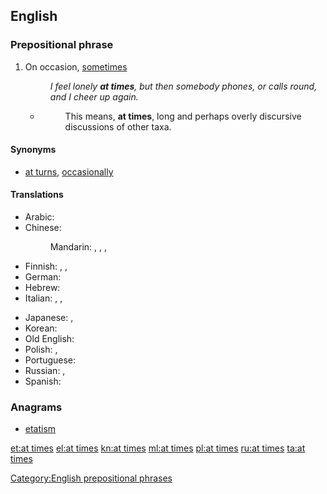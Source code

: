 ==English==

===Prepositional phrase===
{{head|en|prepositional phrase|head=[[at]] [[times]]}}

# On occasion, [[sometimes]]
#: ''I feel lonely '''at times''', but then somebody phones, or calls round, and I cheer up again.''
#* {{RQ:Schuster Hepaticae V|viii}}
#*: This means, '''at times''', long and perhaps overly discursive discussions of other taxa.

====Synonyms====
* [[at turns]], [[occasionally]]

====Translations====
{{trans-top|on occasion, sometimes}}
* Arabic: {{t|ar|أحيانًا|tr='aHyánan}}
* Chinese:
*: Mandarin: {{t|cmn|有時|sc=Hani}}, {{t+|cmn|有时|tr=yǒushí|sc=Hani}}, {{t|cmn|有時候|sc=Hani}}, {{t+|cmn|有时候|tr=yǒushíhou|sc=Hani}}
* Finnish: {{t+|fi|ajoittain}}, {{t+|fi|välillä}}, {{t+|fi|joskus}}
* German: {{t+|de|zeitweise}}
* Hebrew: {{t+|he|לפעמים|tr=lif'`amím}}
* Italian: {{t|it|a volte}}, {{t+|it|talvolta}}, {{t|it|di quando in quando}}
{{trans-mid}}
* Japanese: {{t+|ja|時時|tr=ときどき, tokidoki}}, {{t|ja|時々|tr=ときどき, tokidoki}}
* Korean: {{t+|ko|자주|tr=jaju|sc=Hang}}
* Old English: {{t|ang|hwilum}}
* Polish: {{t+|pl|niekiedy}}, {{t+|pl|czasami}}
* Portuguese: {{t|pt|as vezes}}
* Russian: {{t+|ru|иногда|tr=inogdá}}, {{t+|ru|временами|tr=vremenámi}}
* Spanish: {{t+|es|a veces}}
{{trans-bottom}}

===Anagrams===
* [[etatism#English|etatism]]

[[Category:English prepositional phrases]]

[[et:at times]]
[[el:at times]]
[[kn:at times]]
[[ml:at times]]
[[pl:at times]]
[[ru:at times]]
[[ta:at times]]